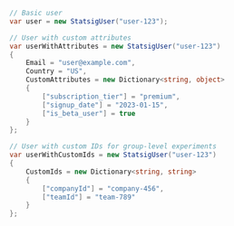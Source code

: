 ```csharp
// Basic user
var user = new StatsigUser("user-123");

// User with custom attributes
var userWithAttributes = new StatsigUser("user-123")
{
    Email = "user@example.com",
    Country = "US",
    CustomAttributes = new Dictionary<string, object>
    {
        ["subscription_tier"] = "premium",
        ["signup_date"] = "2023-01-15",
        ["is_beta_user"] = true
    }
};

// User with custom IDs for group-level experiments
var userWithCustomIds = new StatsigUser("user-123")
{
    CustomIds = new Dictionary<string, string>
    {
        ["companyId"] = "company-456",
        ["teamId"] = "team-789"
    }
};
```
